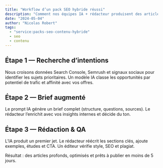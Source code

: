 ```yaml
---
title: "Workflow d’un pack SEO hybride réussi"
description: "Comment nos équipes IA + rédacteur produisent des articles premium en un temps record."
date: "2024-05-04"
author: "Nicolas Robert"
tags:
  - "service:packs-seo-contenu-hybride"
  - seo
  - contenu
---
```


## Étape 1 — Recherche d’intentions

Nous croisons données Search Console, Semrush et signaux sociaux pour identifier les sujets prioritaires. Un modèle IA classe les opportunités par potentiel de trafic et affinité avec vos offres.

## Étape 2 — Brief augmenté

Le prompt IA génère un brief complet (structure, questions, sources). Le rédacteur l’enrichit avec vos insights internes et décide du ton.

## Étape 3 — Rédaction & QA

L’IA produit un premier jet. Le rédacteur réécrit les sections clés, ajoute exemples, études et CTA. Un éditeur vérifie style, SEO et plagiat.

Résultat : des articles profonds, optimisés et prêts à publier en moins de 5 jours.
